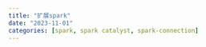 ```yaml
---
title: "扩展spark"
date: "2023-11-01"
categories: [spark, spark catalyst, spark-connection]
---
```




